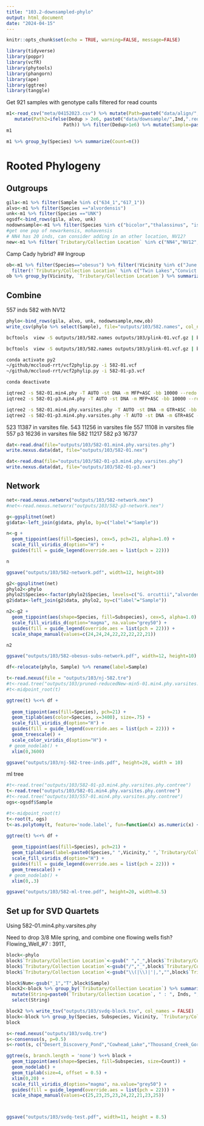 ```yaml
---
title: "103.2-downsampled-phylo"
output: html_document
date: "2024-04-15"
---
```


```r
knitr::opts_chunk$set(echo = TRUE, warning=FALSE, message=FALSE)
```


```r
library(tidyverse)
library(poppr)
library(vcfR)
library(phytools)
library(phangorn)
library(ape)
library(ggtree)
library(tanggle)
```


Get 921 samples with genotype calls filtered for read counts
```r
m1<-read_csv("meta/04152023.csv") %>% mutate(Path=paste0("data/align/",Ind,".sort.flt.bam")) %>% 
   mutate(Path2=ifelse(Dedup > 2e6, paste0("data/downsample/",Ind,".reduced.bam"),
                     Path)) %>% filter(Dedup>1e6) %>% mutate(Sample=paste0(1:n(),"_",1))
m1
```

```r
m1 %>% group_by(Species) %>% summarize(Count=n())
```

# Rooted Phylogeny

## Outgroups

```r
gila<-m1 %>% filter(Sample %in% c("634_1","617_1"))
alvo<-m1 %>% filter(Species =="alvordensis")
unk<-m1 %>% filter(Species =="UNK")
ogsdf<-bind_rows(gila, alvo, unk)
nodownsample<-m1 %>% filter(Species %in% c("bicolor","thalassinus", "isolatus"))
#get one pop of newarkensis, mohavensis
# NN4 has 20 inds, can consider adding in an other location, NV12?
new<-m1 %>% filter(`Tributary/Collection Location` %in% c("NN4","NV12","Tui Slough", "Camp Cady")) %>% filter(Sample != "237_1")
```

Camp Cady hybrid?
## Ingroup

```r
ob<-m1 %>% filter(Species=="obesus") %>% filter(!Vicinity %in% c("June Lake","Akali Lake")) %>%
  filter(!`Tributary/Collection Location` %in% c("Twin Lakes","Convict Lake")) %>% filter(Sample != "335_1")
ob %>% group_by(Vicinity, `Tributary/Collection Location`) %>% summarize(Count=n())
```


## Combine

557 inds
582 with NV12
```r
phylo<-bind_rows(gila, alvo, unk, nodownsample,new,ob)
write_csv(phylo %>% select(Sample), file="outputs/103/582.names", col_names=FALSE)
```

```sh
bcftools  view -S outputs/103/582.names outputs/103/plink-01.vcf.gz | bcftools +fill-tags | bcftools view -q 0.01:minor | bcftools +prune -m 0.20 -w 10000 > outputs/103/582-01.vcf

bcftools  view -S outputs/103/582.names outputs/103/plink-01.vcf.gz | bcftools +fill-tags | bcftools view -q 0.01:minor | bcftools +prune -m 0.30 -w 10000 > outputs/103/582-01-p3.vcf

conda activate py2
~/github/mccloud-rrt/vcf2phylip.py -i 582-01.vcf
~/github/mccloud-rrt/vcf2phylip.py -i 582-01-p3.vcf

conda deactivate

iqtree2 -s 582-01.min4.phy -T AUTO -st DNA -m MFP+ASC -bb 10000 --redo
iqtree2 -s 582-01-p3.min4.phy -T AUTO -st DNA -m MFP+ASC -bb 10000 --redo

iqtree2 -s 582-01.min4.phy.varsites.phy -T AUTO -st DNA -m GTR+ASC -bb 1000 -nm 2000 -bcor 0.9 --redo
iqtree2 -s 582-01-p3.min4.phy.varsites.phy -T AUTO -st DNA -m GTR+ASC -bb 1000 -nm 2000 -bcor 0.9 --redo

```

523 11387 in varsites file.
543 11256 in varsites file
557 11108 in varsites file 
557 p3 16236 in varsites file
582 11217
582 p3 16737

```r
dat<-read.dna(file="outputs/103/582-01.min4.phy.varsites.phy")
write.nexus.data(dat, file="outputs/103/582-01.nex")

dat<-read.dna(file="outputs/103/582-01-p3.min4.phy.varsites.phy")
write.nexus.data(dat, file="outputs/103/582-01-p3.nex")
```


## Network

```r
net<-read.nexus.networx("outputs/103/582-network.nex")
#net<-read.nexus.networx("outputs/103/582-p3-network.nex")
```

```r
g<-ggsplitnet(net)  
g$data<-left_join(g$data, phylo, by=c("label"="Sample")) 

n<-g + 
  geom_tippoint(aes(fill=Species), cex=5, pch=21, alpha=1.0) +
  scale_fill_viridis_d(option="H") +
  guides(fill = guide_legend(override.aes = list(pch = 22)))

n

ggsave("outputs/103/582-network.pdf", width=12, height=10)
```

```r
g2<-ggsplitnet(net)  
phylo2<-phylo
phylo2$Species<-factor(phylo2$Species, levels=c("G. orcuttii","alvordensis","thalassinus","bicolor","isolatus","newarkensis","mohavensis","obesus"))
g2$data<-left_join(g2$data, phylo2, by=c("label"="Sample")) 

n2<-g2 + 
  geom_tippoint(aes(shape=Species, fill=Subspecies), cex=5, alpha=1.0) +
  scale_fill_viridis_d(option="magma", na.value="grey50") +
  guides(fill = guide_legend(override.aes = list(pch = 22))) +
  scale_shape_manual(values=c(24,24,24,22,22,22,22,21))

n2

ggsave("outputs/103/582-obesus-subs-network.pdf", width=12, height=10)

```

```r
df<-relocate(phylo, Sample) %>% rename(label=Sample)

t<-read.nexus(file = "outputs/103/nj-582.tre")
#t<-read.tree("outputs/103/pruned-reducedNew-min5-01.min4.phy.varsites.phy.contree")
#t<-midpoint_root(t) 

ggtree(t) %<+% df +
  
  geom_tippoint(aes(fill=Species), pch=21) +
  geom_tiplab(aes(color=Species, x=3400), size=.75) +
  scale_fill_viridis_d(option="H") +
  guides(fill = guide_legend(override.aes = list(pch = 22))) +
  geom_treescale() +
  scale_color_viridis_d(option="H") +
 # geom_nodelab() +
  xlim(0,3600)

ggsave("outputs/103/nj-582-tree-inds.pdf", height=28, width = 10)
```

ml tree

```r
#t<-read.tree("outputs/103/582-01-p3.min4.phy.varsites.phy.contree")
t<-read.tree("outputs/103/582-01.min4.phy.varsites.phy.contree")
#t<-read.tree("outputs/103/557-01.min4.phy.varsites.phy.contree")
ogs<-ogsdf$Sample

#t<-midpoint_root(t) 
t<-root(t, ogs)
t<-as.polytomy(t, feature='node.label', fun=function(x) as.numeric(x) < 50)

ggtree(t) %<+% df +
  
  geom_tippoint(aes(fill=Species), pch=21) +
  geom_tiplab(aes(label=paste0(Species," ",Vicinity," ",`Tributary/Collection Location`), x=.2), size=.75) +
  scale_fill_viridis_d(option="H") +
  guides(fill = guide_legend(override.aes = list(pch = 22))) +
  geom_treescale() +
 # geom_nodelab() +
  xlim(0,.3) 

ggsave("outputs/103/582-ml-tree.pdf", height=20, width=8.5)
```


## Set up for SVD Quartets

Using 
582-01.min4.phy.varsites.phy

Need to drop 3/8 Mile spring, and combine one flowing wells fish? Flowing_Well_#7 : 391T,

```r
block<-phylo
block$`Tributary/Collection Location`<-gsub(" ","_",block$`Tributary/Collection Location`)
block$`Tributary/Collection Location`<-gsub("/","_",block$`Tributary/Collection Location`)
block$`Tributary/Collection Location`<-gsub("\\(|\\)|'|,","",block$`Tributary/Collection Location`)

block$Num<-gsub("_1","T",block$Sample)
block2<-block %>% group_by(`Tributary/Collection Location`) %>% summarize(Inds=paste0(Num, collapse="\t")) %>% 
  mutate(String=paste0(`Tributary/Collection Location`, " : ", Inds, ",")) %>%
  select(String) 

block2 %>% write_tsv("outputs/103/svdq-block.tsv", col_names = FALSE)
block<-block %>% group_by(Species, Subspecies, Vicinity, `Tributary/Collection Location`) %>% summarize(Count=n()) %>% relocate(`Tributary/Collection Location`)
block
```


```r
s<-read.nexus("outputs/103/svdq.tre")
s<-consensus(s, p=0.5)
s<-root(s, c("Desert_Discovery_Pond","Cowhead_Lake","Thousand_Creek_Gorge"))

ggtree(s, branch.length = 'none') %<+% block +
  geom_tippoint(aes(shape=Species, fill=Subspecies, size=Count)) + 
  geom_nodelab() + 
  geom_tiplab(size=4, offset = 0.5) +
  xlim(0,20) +
  scale_fill_viridis_d(option="magma", na.value="grey50") +
  guides(fill = guide_legend(override.aes = list(pch = 22))) +
  scale_shape_manual(values=c(25,23,25,23,24,22,21,23,25))



ggsave("outputs/103/svdq-test.pdf", width=11, height = 8.5)

```
